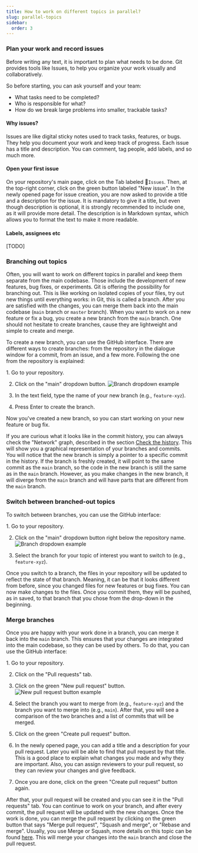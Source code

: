 ```yaml
---
title: How to work on different topics in parallel?
slug: parallel-topics
sidebar:
  order: 3
---
```



### Plan your work and record issues

Before writing any text, it is important to plan what needs to be done.
Git provides tools like Issues, to help you organize your work visually and collaboratively.

So before starting, you can ask yourself and your team:
- What tasks need to be completed?
- Who is responsible for what?
- How do we break large problems into smaller, trackable tasks?

#### Why issues?

Issues are like digital sticky notes used to track tasks, features, or bugs.
They help you document your work and keep track of progress.
Each issue has a title and description.
You can comment, tag people, add labels, and so much more.

#### Open your first issue

On your repository's main page, click on the Tab labeled :radio_button:`Issues`.
Then, at the top-right corner, click on the green button labeled "New issue".
In the newly opened page for issue creation, you are now asked to provide a title and a description for the issue.
It is mandatory to give it a title, but even though description is optional, it is strongly recommended to include one, as it will provide more detail.
The description is in Markdown syntax, which allows you to format the text to make it more readable.

#### Labels, assignees etc

[TODO]

### Branching out topics

Often, you will want to work on different topics in parallel and keep them separate from the main codebase.
Those include the development of new features, bug fixes, or experiments.
Git is offering the possibility for branching out.
This is like working on isolated copies of your files, try out new things until everything works: in Git, this is called a branch.
After you are satisfied with the changes, you can merge them back into the main codebase (`main` branch or `master` branch).
When you want to work on a new feature or fix a bug, you create a new branch from the `main` branch.
One should not hesitate to create branches, cause they are lightweight and simple to create and merge.

To create a new branch, you can use the GitHub interface.
There are different ways to create branches: from the repository in the dialogue window for a commit, from an issue, and a few more.
Following the one from the repository is explained:

<Steps>
1. Go to your repository.

2. Click on the "main" dropdown button.
![Branch dropdown example](src/assets/branch-dropdown.png)

3. In the text field, type the name of your new branch (e.g., `feature-xyz`).

4. Press Enter to create the branch.
</Steps>

Now you've created a new branch, so you can start working on your new feature or bug fix.

If you are curious what it looks like in the commit history, you can always check the "Network" graph, described in the section [Check the history](../track-changes/#check-the-history).
This will show you a graphical representation of your branches and commits.
You will notice that the new branch is simply a pointer to a specific commit in the history.
If the branch is freshly created, it will point to the same commit as the `main` branch, so the code in the new branch is still the same as in the `main` branch.
However, as you make changes in the new branch, it will diverge from the `main` branch and will have parts that are different from the `main` branch.

### Switch between branched-out topics

To switch between branches, you can use the GitHub interface:

<Steps>
1. Go to your repository.

2. Click on the "main" dropdown button right below the repository name.
   ![Branch dropdown example](src/assets/branch-dropdown.png)

3. Select the branch for your topic of interest you want to switch to (e.g., `feature-xyz`).
</Steps>


Once you switch to a branch, the files in your repository will be updated to reflect the state of that branch.
Meaning, it can be that it looks different from before, since you changed files for new features or bug fixes.
You can now make changes to the files.
Once you commit them, they will be pushed, as in saved, to that branch that you chose from the drop-down in the beginning.

### Merge branches

Once you are happy with your work done in a branch, you can merge it back into the `main` branch.
This ensures that your changes are integrated into the main codebase, so they can be used by others.
To do that, you can use the GitHub interface:

<Steps>
1. Go to your repository.

2. Click on the "Pull requests" tab.

3. Click on the green "New pull request" button.
   ![New pull request button example](src/assets/new-pull-request.png)

4. Select the branch you want to merge from (e.g., `feature-xyz`) and the branch you want to merge into (e.g., `main`).
   After that, you will see a comparison of the two branches and a list of commits that will be merged.

5. Click on the green "Create pull request" button.

6. In the newly opened page, you can add a title and a description for your pull request.
   Later you will be able to find that pull request by that title.
   This is a good place to explain what changes you made and why they are important.
   Also, you can assign reviewers to your pull request, so they can review your changes and give feedback.

7. Once you are done, click on the green "Create pull request" button again.

</Steps>

After that, your pull request will be created and you can see it in the "Pull requests" tab.
You can continue to work on your branch, and after every commit, the pull request will be updated with the new changes.
Once the work is done, you can merge the pull request by clicking on the green button that says "Merge pull request", "Squash and merge", or "Rebase and merge".
Usually, you use Merge or Squash, more details on this topic can be found [here](https://docs.github.com/en/pull-requests/collaborating-with-pull-requests/incorporating-changes-from-a-pull-request/about-pull-request-merges).
This will merge your changes into the `main` branch and close the pull request.


